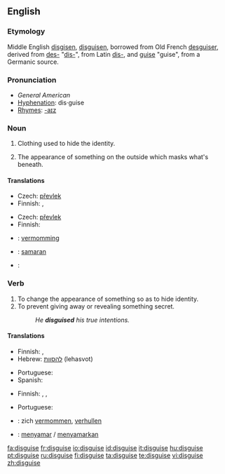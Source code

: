 ==English==

===Etymology===
Middle English [[disgisen]], [[disguisen]], borrowed from Old French [[desguiser]], derived from [[des-]] "[[dis-]]", from Latin [[dis-]], and [[guise]] "guise", from a Germanic source.

===Pronunciation===
* ''General American'' {{IPA|/dɪˈskaɪz/}} {{SAMPA|/dI"skaIz/}}
*[[Hyphenation]]: dis·guise
*[[Rhymes]]: [[Rhymes:English:-aɪz|-aɪz]]

===Noun===
{{en-noun}} 

# Clothing used to hide the identity.
# {{figurative}} The appearance of something on the outside which masks what's beneath.

====Translations====
{{trans-top|clothing used to hide identity}}
* Czech: [[převlek]] {{m}}
* Finnish: {{t|fi|valeasu}}, {{t|fi|valepuku}}
{{trans-mid}}
{{trans-bottom}}

{{trans-top|that which masks what's beneath}}
* Czech: [[převlek]] {{m}}
* Finnish: {{t|fi|naamiointi}}
{{trans-mid}}
{{trans-bottom}}

{{checktrans-top}}
* {{ttbc|Dutch}}: [[vermomming]] {{f}}
* {{ttbc|Indonesian}}: [[samar|samaran]]
* {{ttbc|Spanish}}: {{t-|es|disfraz|m}}
{{trans-bottom}}

===Verb===
{{en-verb|disguises|disguising|disguised}}

# To change the appearance of something so as to hide identity.
# To prevent giving away or revealing something secret.
#:''He '''disguised''' his true intentions.''

====Translations====
{{trans-top|to change the appearance}}
* Finnish: {{t|fi|naamioida}}, {{t|fi|naamioitua}}
* Hebrew: [[להסוות]] (lehasvot)
{{trans-mid}}
* Portuguese: {{t-|pt|disfarçar}}
* Spanish: {{t-|es|disfrazar}}
{{trans-bottom}}

{{trans-top|to prevent revealing something secret}}
* Finnish: {{t|fi|naamioida}}, {{t|fi|salata}}, {{t|fi|peittää}}
{{trans-mid}}
* Portuguese: {{t+|pt|esconder}}
{{trans-bottom}}

{{checktrans-top}}
* {{ttbc|Dutch}}: zich [[vermommen]], [[verhullen]]
* {{ttbc|Indonesian}}: [[samar|menyamar]] / [[samar|menyamarkan]]
{{trans-bottom}}

[[fa:disguise]]
[[fr:disguise]]
[[io:disguise]]
[[id:disguise]]
[[it:disguise]]
[[hu:disguise]]
[[pt:disguise]]
[[ru:disguise]]
[[fi:disguise]]
[[ta:disguise]]
[[te:disguise]]
[[vi:disguise]]
[[zh:disguise]]